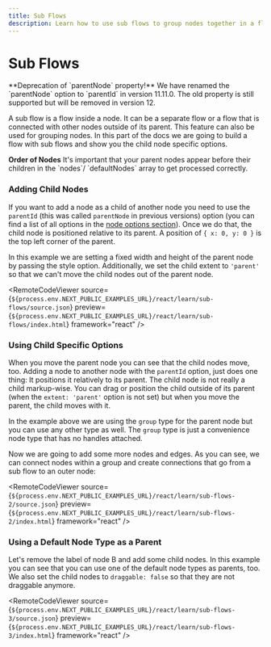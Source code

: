 ```yaml
---
title: Sub Flows
description: Learn how to use sub flows to group nodes together in a flow.
---
```



# Sub Flows

<Callout type="info">
  **Deprecation of `parentNode` property!** We have renamed the `parentNode`
  option to `parentId` in version 11.11.0. The old property is still supported
  but will be removed in version 12.
</Callout>

A sub flow is a flow inside a node. It can be a separate flow or a flow that is connected with other nodes outside of its parent. This feature can also be used for grouping nodes. In this part of the docs we are going to build a flow with sub flows and show you the child node specific options.

<Callout type="warning">
  <strong>Order of Nodes</strong>
  It's important that your parent nodes appear before their children in the `nodes`/
  `defaultNodes` array to get processed correctly.
</Callout>

### Adding Child Nodes

If you want to add a node as a child of another node you need to use the `parentId` (this was called `parentNode` in previous versions) option (you can find a list of all options in the [node options section](/api-reference/types/node)). Once we do that, the child node is positioned relative to its parent. A position of `{ x: 0, y: 0 }` is the top left corner of the parent.

In this example we are setting a fixed width and height of the parent node by passing the style option. Additionally, we set the child extent to `'parent'` so that we can't move the child nodes out of the parent node.

<RemoteCodeViewer
  source={`${process.env.NEXT_PUBLIC_EXAMPLES_URL}/react/learn/sub-flows/source.json`}
  preview={`${process.env.NEXT_PUBLIC_EXAMPLES_URL}/react/learn/sub-flows/index.html`}
  framework="react"
/>

### Using Child Specific Options

When you move the parent node you can see that the child nodes move, too. Adding a node to another node with the `parentId` option, just does one thing: It positions it relatively to its parent. The child node is not really a child markup-wise. You can drag or position the child outside of its parent (when the `extent: 'parent'` option is not set) but when you move the parent, the child moves with it.

In the example above we are using the `group` type for the parent node but you can use any other type as well. The `group` type is just a convenience node type that has no handles attached.

Now we are going to add some more nodes and edges. As you can see, we can connect nodes within a group and create connections that go from a sub flow to an outer node:

<RemoteCodeViewer
  source={`${process.env.NEXT_PUBLIC_EXAMPLES_URL}/react/learn/sub-flows-2/source.json`}
  preview={`${process.env.NEXT_PUBLIC_EXAMPLES_URL}/react/learn/sub-flows-2/index.html`}
  framework="react"
/>

### Using a Default Node Type as a Parent

Let's remove the label of node B and add some child nodes. In this example you can see that you can use one of the default node types as parents, too. We also set the child nodes to `draggable: false` so that they are not draggable anymore.

<RemoteCodeViewer
  source={`${process.env.NEXT_PUBLIC_EXAMPLES_URL}/react/learn/sub-flows-3/source.json`}
  preview={`${process.env.NEXT_PUBLIC_EXAMPLES_URL}/react/learn/sub-flows-3/index.html`}
  framework="react"
/>
